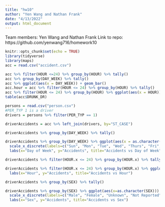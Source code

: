 ```yaml
---
title: "hw10"
author: "Yen Wang and Nathan Frank"
date: "4/13/2022"
output: html_document
---
```


Team members: Yen Wang and Nathan Frank
Link to repo: https://github.com/yenwang716/homework10

```r
knitr::opts_chunk$set(echo = TRUE)
library(tidyverse)
library(maps)
acc = read.csv("accident.csv")
```


```r
acc %>% filter(HOUR <=24) %>% group_by(HOUR) %>% tally()
acc %>% group_by(DAY_WEEK) %>% tally()
acc %>% ggplot(aes(x = DAY_WEEK)) + geom_bar()
acc.hour = acc %>% filter(HOUR <= 24) %>% group_by(HOUR) %>% tally()
acc %>% filter(HOUR <= 24) %>% group_by(HOUR) %>% ggplot(aes(x = HOUR)) + geom_bar()
table(acc$DRUNK_DR)
```


```r

persons = read.csv("person.csv")
#PER_TYP 1 is a driver
drivers = persons %>% filter(PER_TYP == 1)

driverAccidents = acc %>% left_join(drivers, by="ST_CASE")

driverAccidents %>% group_by(DAY_WEEK) %>% tally()

driverAccidents %>% group_by(DAY_WEEK) %>% ggplot(aes(x = as.character(DAY_WEEK))) + geom_bar() + 
  scale_x_discrete(labels=c("Sun", "Mon", "Tue", "Wed", "Thurs", "Fri", "Sat")) +
  labs(x="Day of Week", y="Accidents", title="Accidents vs Day of Week")

driverAccidents %>% filter(HOUR.x <= 24) %>% group_by(HOUR.x) %>% tally()

driverAccidents %>% filter(HOUR.x <= 24) %>% group_by(HOUR.x) %>% ggplot(aes(x = HOUR.x)) + geom_bar() +
  labs(x="Hour", y="Accidents", title="Accidents vs Hour")

driverAccidents %>% group_by(SEX) %>% tally()

driverAccidents %>% group_by(SEX) %>% ggplot(aes(x=as.character(SEX))) + geom_bar() + 
  scale_x_discrete(labels=c("Male", "Female", "Unknown", "Not Reported", "NA")) +
  labs(x="Sex", y="Accidents", title="Accidents vs Sex")
```


















